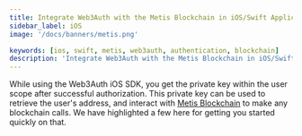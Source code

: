 ```yaml
---
title: Integrate Web3Auth with the Metis Blockchain in iOS/Swift Applications
sidebar_label: iOS
image: '/docs/banners/metis.png'

keywords: [ios, swift, metis, web3auth, authentication, blockchain]
description: 'Integrate Web3Auth with the Metis Blockchain in iOS/Swift Applications | Embedded Wallets'
---
```



<SEO
  title="Integrate Web3Auth with the Metis Blockchain in iOS/Swift Applications"
  description="Integrate Web3Auth with the Metis Blockchain in iOS/Swift Applications | Embedded Wallets"
  image="https://web3auth.io/docs/banners/metis.png"
  slug="/embedded-wallets/connect-blockchain/evm/metis/ios"
/>

While using the Web3Auth iOS SDK, you get the private key within the user scope after successful authorization. This private key can be used to retrieve the user's address, and interact with [Metis Blockchain](https://metis.io) to make any blockchain calls. We have highlighted a few here for getting you started quickly on that.

<EVMInteraction />
